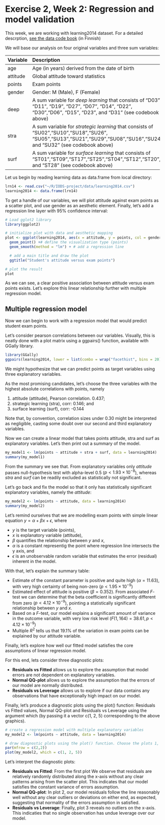 # Exercise 2, Week 2: Regression and model validation

This week, we are working with learning2014 dataset. For a detailed descrption, [see the data code book](https://www.mv.helsinki.fi/home/kvehkala/JYTmooc/JYTOPKYS2-meta.txt) (in Finnish)

We will base our analysis on four original variables and three sum variables:

| Variable | Description |
|:---------|:------|  
| age  | Age (in years) derived from the date of birth |
| attitude | Global attitude toward statistics |
| points | Exam points |
| gender | Gender: M (Male), F (Female) |
| deep | A sum variable for *deep learning* that consists of "D03", "D11", "D19", "D27", "D07", "D14", "D22", "D30","D06", "D15", "D23", and "D31" (see codebook above) |
| stra | A sum variable for *strategic learning* that consists of  "SU02","SU10","SU18","SU26", "SU05","SU13","SU21","SU29","SU08","SU16","SU24", and "SU32" (see codebook above) |
| surf | A sum variable for *surface learning* that consists of "ST01","ST09","ST17","ST25","ST04","ST12","ST20", and "ST28" (see codebook above) |


Let us begin by reading learning data as data.frame from local directory:

```r
lrn14 <- read.csv("~/R/IODS-project/data/learning2014.csv")
learning2014 <- data.frame(lrn14)
```

To get a handle of our variables, we will plot attitude against exam points as a scatter plot, and use gender as an aesthetic element. Finally, let's add a regression line layer with 95% confidence interval:

```r
# Load gglot2 library
library(ggplot2)

# initialize plot with data and aesthetic mapping
plot <- ggplot(learning2014, aes(x = attitude, y = points, col = gender)) +
  geom_point() +# define the visualization type (points) 
  geom_smooth(method = "lm") + # add a regression line

  # add a main title and draw the plot
  ggtitle("Student's attitude versus exam points") 

# plot the result
plot
```

As we can see, a clear positive association between attitude versus exam points exists. Let's explore this linear relationship further with multiple regression model. 

## Multiple regression model 

Now we can begin to work with a regression model that would predict student exam points.

Let's consider pearson correlations between our variables. Visually, this is neatly done with a plot matrix using a ggpairs() function, available with GGally library.
 
```r
library(GGally)
ggpairs(learning2014, lower = list(combo = wrap("facethist", bins = 20)))
```

We might hypothesize that we can predict points as target variables using three explanatory variables.

As the most promising candidates, let's choose the three variables with the highest absolute correlations with points, namely

1. attitude (attitude), Pearson correlation. 0.437;
2. strategic learning (stra), corr: 0.146; and
3. surface learning (surf), corr: -0.144

Note that, by convention, correlation sizes under 0.30 might be interpreted as negligible, casting some doubt over our second and third explanatory variables.

Now we can create a linear model that takes points attitude, stra and surf as explanatory variables. Let's then print out a summary of the model.

```r
my_model1 <- lm(points ~ attitude + stra + surf, data = learning2014)
summary(my_model1)
```

From the summary we see that. From explanatory variables only _attitude_ passes
null-hypothesis test with alpha-level 0.5 ($p < 1.93×10^{-8}$), whereas 
_stra_ and _surf_ can be readily excluded as statistically not significant.

Let's go back and fix the model so that it only has statistically significant explanatory variables, namely the _attitude_:

```r
my_model2 <- lm(points ~ attitude, data = learning2014)
summary(my_model2)
```

Let's remind ourselves that we are modelling exam points with simple linear equation $y = \alpha+\beta x+\epsilon$, where

* $y$ is the target variable (points),
* $x$ is explanatory variable (attitude),
* $\beta$ quantifies the relationship between $y$ and $x$, 
* $\alpha$ is a constant representig the point where regression line intersects the y axis, and 
* $\epsilon$ is an unobservable random variable that estimates the error (residual) inherent in the model. 

With that, let's explain the summary table:

* Estimate of the constant parameter is positive and quite high ($\alpha = 11.63$), with very high certainty of being non-zero ($p < 1.95×10^{-9}$)
* Estimated effect of attitude is positive ($\beta=0.352$). From associated _F_-test we can determine that the beta coefficient is significantly different from zero ($p < 4.12×10^{-9}$), pointing a statistically significant relationship between $y$ and $x$.
* Based on a _F_-test, our model explains a significant amount of variance in the outcome variable, with very low risk level ($F(1, 164) = 38.61,  p < 4.12×10^{-9}$)
* Multiple $R^{2}$ tells us that 19.1% of the variation in exam points can be explained by our attitude variable.

Finally, let's explore how well our fitted model satisfies the core assumptions of linear regression model.

For this end, lets consider three diagnostic plots:

* **Residuals vs Fitted** allows us to explore the assumption that model errors are not dependent on explanatory variables.
* **Normal QQ-plot** allows us to explore the assumption that the errors of our model are normally distributed.
* **Residuals vs Leverage** allows us to explore if our data contains any observations that have exceptionally high impact on our model.

Finally, let's produce a diagnostic plots using the plot() function: Residuals vs Fitted values, Normal QQ-plot and Residuals vs Leverage using the argument which (by passing it a vector c(1, 2, 5) corresponding to the above graphics). 

```r

# create a regression model with multiple explanatory variables
my_model2 <- lm(points ~ attitude, data = learning2014)

# draw diagnostic plots using the plot() function. Choose the plots 1, 2 and 5
par(mfrow = c(2,2))
plot(my_model2, which = c(1, 2, 5))

```

Let's interpret the diagnostic plots:

* **Residuals vs Fitted**: From the first plot We observe that residuals are relatively randomly distributed along the x-axis without any clear patterns arising from the scatter plot. This indicates that our model satisfies the constant variance of errors assumption. 
* **Normal QQ-plot**: In plot 2, our model residuals follow the line reasonably well without any clear outliers or deviations on either end, as expected, suggesting that normality of the errors assumption in satisfied.
* **Residuals vs Leverage**: Finally, plot 3 reveals no outliers on the x-axis. This indicaties that no single observation has undue leverage over our model.